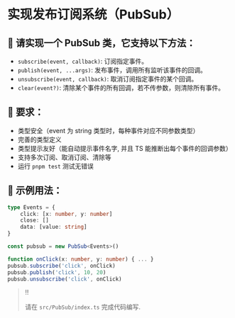 # 实现发布订阅系统（PubSub）

## 📝 请实现一个 PubSub 类，它支持以下方法：

-   `subscribe(event, callback)`: 订阅指定事件。
-   `publish(event, ...args)`: 发布事件，调用所有监听该事件的回调。
-   `unsubscribe(event, callback)`: 取消订阅指定事件的某个回调。
-   `clear(event?)`: 清除某个事件的所有回调，若不传参数，则清除所有事件。

## 🎯 要求：

-   类型安全（event 为 string 类型时，每种事件对应不同参数类型）
-   完善的类型定义
-   类型提示友好（能自动提示事件名字, 并且 TS 能推断出每个事件的回调参数）
-   支持多次订阅、取消订阅、清除等
-   运行 `pnpm test` 测试无错误

## 🧩 示例用法：

```ts
type Events = {
    click: [x: number, y: number]
    close: []
    data: [value: string]
}

const pubsub = new PubSub<Events>()

function onClick(x: number, y: number) { ... }
pubsub.subscribe('click', onClick)
pubsub.publish('click', 10, 20)
pubsub.unsubscribe('click', onClick)
```


> ‼️
>
> 请在 `src/PubSub/index.ts` 完成代码编写.